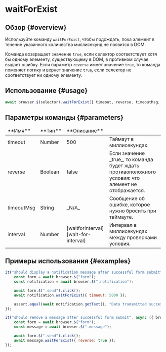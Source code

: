 
# waitForExist

## Обзор {#overview}

Используйте команду `waitForExist`, чтобы подождать, пока элемент в течение указанного количества миллисекунд не появится в DOM.

Команда возвращает значение `true`, если селектор соответствует хотя бы одному элементу, существующему в DOM, в противном случае выдает ошибку. Если параметр `reverse` имеет значение `true`, то команда поменяет логику и вернет значение `true`, если селектор не соответствует ни одному элементу.

## Использование {#usage}

```javascript
await browser.$(selector).waitForExist({ timeout, reverse, timeoutMsg, interval });
```

## Параметры команды {#parameters}

<table>
<thead>
<tr><td>**Имя**</td><td>**Тип**</td><td>**Описание**</td></tr>
</thead>
<tbody>
<tr><td>timeout</td><td>Number</td><td>500</td><td>Таймаут в миллисекундах.</td></tr>
<tr><td>reverse</td><td>Boolean</td><td>false</td><td>Если значение _true_, то команда будет ждать противоположного условия: что элемент не отображается.</td></tr>
<tr><td>timeoutMsg</td><td>String</td><td>_N/A_</td><td>Сообщение об ошибке, которое нужно бросить при таймауте.</td></tr>
<tr><td>interval</td><td>Number</td><td>[waitforInterval][wait-for-interval]</td><td>Интервал в миллисекундах между проверками условия.</td></tr>

</tbody>
</table>

## Примеры использования {#examples}

```javascript
it("should display a notification message after successful form submit", async ({ browser }) => {
    const form = await browser.$("form");
    const notification = await browser.$(".notification");

    await form.$(".send").click();
    await notification.waitForExist({ timeout: 5000 });

    assert.equal(await notification.getText(), "Data transmitted successfully!");
});

it("should remove a message after successful form submit", async ({ browser }) => {
    const form = await browser.$("form");
    const message = await browser.$(".message");

    await form.$(".send").click();
    await message.waitForExist({ reverse: true });
});
```

[wait-for-interval]: ../../../config/browsers#wait_interval
